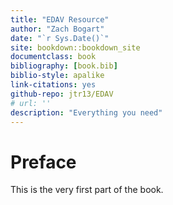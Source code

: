 ```yaml
--- 
title: "EDAV Resource"
author: "Zach Bogart"
date: "`r Sys.Date()`"
site: bookdown::bookdown_site
documentclass: book
bibliography: [book.bib]
biblio-style: apalike
link-citations: yes
github-repo: jtr13/EDAV
# url: ''
description: "Everything you need"
---
```


# Preface {-}

This is the very first part of the book.
